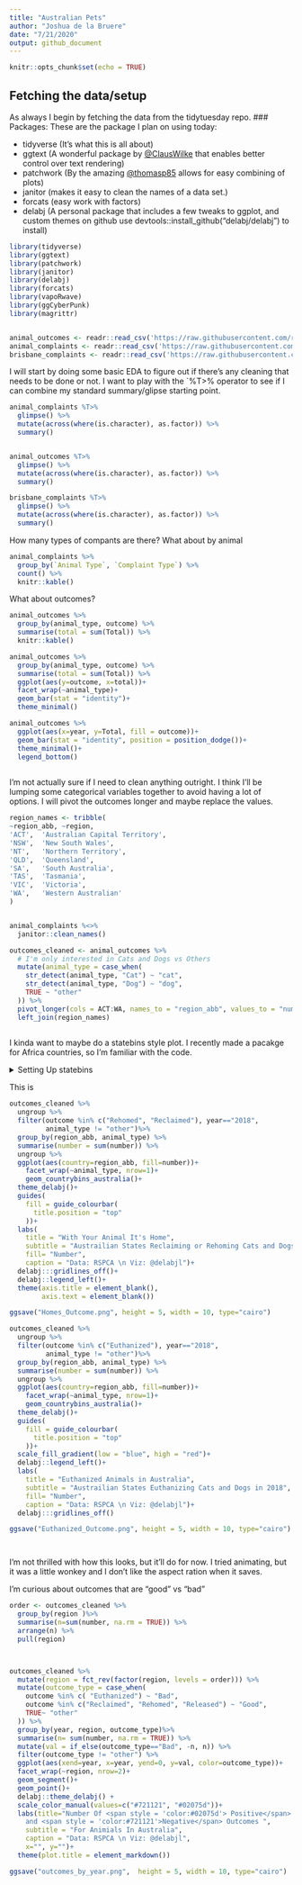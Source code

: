 ```yaml
---
title: "Australian Pets"
author: "Joshua de la Bruere"
date: "7/21/2020"
output: github_document
---
```


```r
knitr::opts_chunk$set(echo = TRUE)
```

## Fetching the data/setup

As always I begin by fetching the data from the tidytuesday repo. 
### Packages:
These are the package I plan on using today:

+ tidyverse (It's what this is all about)
+ ggtext (A wonderful package by [@ClausWilke](https://twitter.com/ClausWilke) that enables better control over text rendering)
+ patchwork (By the amazing [@thomasp85](https://twitter.com/thomasp85) allows for easy combining of plots)
+ janitor (makes it easy to clean the names of a data set.)
+ forcats (easy work with factors)
+ delabj (A personal package that includes a few tweaks to ggplot, and custom themes on github use devtools::install_github("delabj/delabj") to install) 

```r

library(tidyverse)
library(ggtext)
library(patchwork)
library(janitor)
library(delabj)
library(forcats)
library(vapoRwave)
library(ggCyberPunk)
library(magrittr)


animal_outcomes <- readr::read_csv('https://raw.githubusercontent.com/rfordatascience/tidytuesday/master/data/2020/2020-07-21/animal_outcomes.csv')
animal_complaints <- readr::read_csv('https://raw.githubusercontent.com/rfordatascience/tidytuesday/master/data/2020/2020-07-21/animal_complaints.csv')
brisbane_complaints <- readr::read_csv('https://raw.githubusercontent.com/rfordatascience/tidytuesday/master/data/2020/2020-07-21/brisbane_complaints.csv')

```


I will start by doing some basic EDA to figure out if there's any cleaning that needs to be done or not. I want to play with the `%T>% operator to see if I can combine my standard summary/glipse starting point.


```r

animal_complaints %T>%
  glimpse() %>%
  mutate(across(where(is.character), as.factor)) %>%
  summary()


animal_outcomes %T>%
  glimpse() %>%
  mutate(across(where(is.character), as.factor)) %>%
  summary()

brisbane_complaints %T>%
  glimpse() %>%
  mutate(across(where(is.character), as.factor)) %>%
  summary()


```
How many types of compants are there? What about by animal

```r
animal_complaints %>%
  group_by(`Animal Type`, `Complaint Type`) %>%
  count() %>%
  knitr::kable()

```


What about outcomes?
```r
animal_outcomes %>%
  group_by(animal_type, outcome) %>%
  summarise(total = sum(Total)) %>%
  knitr::kable()

animal_outcomes %>%
  group_by(animal_type, outcome) %>%
  summarise(total = sum(Total)) %>%
  ggplot(aes(y=outcome, x=total))+
  facet_wrap(~animal_type)+
  geom_bar(stat = "identity")+
  theme_minimal()

animal_outcomes %>%
  ggplot(aes(x=year, y=Total, fill = outcome))+
  geom_bar(stat = "identity", position = position_dodge())+
  theme_minimal()+
  legend_bottom()
  

```

I'm not actually sure if I need to clean anything outright. I think I'll be lumping some categorical variables together to avoid having a lot of options. I will pivot the outcomes longer and maybe replace the values.


```r

region_names <- tribble(
~region_abb, ~region,
'ACT',  'Australian Capital Territory',
'NSW', 	'New South Wales',
'NT', 	'Northern Territory',
'QLD', 	'Queensland',
'SA', 	'South Australia',
'TAS', 	'Tasmania',
'VIC', 	'Victoria',
'WA', 	'Western Australian'
)


animal_complaints %<>%
  janitor::clean_names()

outcomes_cleaned <- animal_outcomes %>%
  # I'm only interested in Cats and Dogs vs Others
  mutate(animal_type = case_when(
    str_detect(animal_type, "Cat") ~ "cat",
    str_detect(animal_type, "Dog") ~ "dog",
    TRUE ~ "other"
  )) %>% 
  pivot_longer(cols = ACT:WA, names_to = "region_abb", values_to = "number") %>%
  left_join(region_names)
  


```


I kinda want to maybe do a statebins style plot. I recently made a pacakge for Africa countries, so I'm familiar with the code. 

<details>

<summary> Setting Up statebins </summary>


I pretty much just copy pasted my Africa code, replaced all africa with austrailia, and then built the shape.

```r
geom_countrybins_australia <- function(
  mapping = NULL,
  data = NULL,
  border_col = "white",
  border_size = 2,
  lbl_size = 3,
  dark_lbl = "black",
  light_lbl = "white",
  radius = grid::unit(6, "pt"),
  ...,
  na.rm = FALSE,
  show.legend = NA,
  inherit.aes = TRUE){

  ggplot2::layer(
    data = data,
    mapping = mapping,
    stat = "identity",
    geom = Geomcountrybinsaustralia,
    position = "identity",
    show.legend = show.legend,
    inherit.aes = inherit.aes,
    params = list(
      border_col = border_col,
      border_size = border_size,
      lbl_size = lbl_size,
      dark_lbl = dark_lbl,
      light_lbl = light_lbl,
      radius = radius,
      na.rm = na.rm,
      ...
    )
  )
  }


#' @rdname geom_countrybins_australia
#' @export
Geomcountrybinsaustralia <- ggplot2::ggproto(
  "Geomcountrybinsaustralia", ggplot2::Geom,
  default_aes = ggplot2::aes(
    fill = "grey20",
    colour = NA,
    size = 0.1,
    linetype = 1,
    country = "country",
    label="abrv_3_letter",
    angle = 0,
    hjust = 0.5,
    vjust = 0.5,
    alpha = NA,
    family = "",
    fontface = 1,
    lineheight = 1.2
    ),
  extra_params = c(
    "na.rm",
    "width",
    "height"
    ),
  setup_data = function(
    data,
    params) {
    country_data <- data.frame(data, stringsAsFactors=FALSE)

    if (max(nchar(country_data[,"country"])) <= 2) {
      merge.x <- "abrv_2_letter"
    }
    else if (max(nchar(country_data[,"country"])) <= 3){
      merge.x <- "abrv_3_letter"
    }
    else {
      merge.x <- "country"
    }
    country_data <- validate_countries(country_data, "country", merge.x, ignore_dupes=TRUE)
    ctry.dat <- merge(b_country_coords,
                      country_data,
                      by.x=merge.x,
                      by.y="country",
                      all.y=TRUE,
                      sort=TRUE)

    ctry.dat$width  <- ctry.dat$width  %||% params$width  %||% ggplot2::resolution(ctry.dat$x, FALSE)
    ctry.dat$height <- ctry.dat$height %||% params$height %||% ggplot2::resolution(ctry.dat$y, FALSE)
    transform(ctry.dat,
              xmin = x - width / 2,
              xmax = x + width / 2,
              width = NULL,
              ymin = y - height / 2,
              ymax = y + height / 2,
              height = NULL
              ) -> xdat
    xdat
    },
  required_aes = c("country", "fill"),
  draw_panel = function(self, data,
                        panel_params,
                        coord,
                        border_col = "white",
                        border_size = 2,
                        lbl_size = 3,
                        dark_lbl = "black",
                        light_lbl = "white",
                        radius = grid::unit(6, "pt")) {
    tile_data <- data
    tile_data$colour <- border_col
    tile_data$size <- border_size

    text_data <- data
    text_data$label <- data$abrv_3_letter
    text_data$fill <- NA
    text_data$size <-  lbl_size
    text_data$colour <- .sb_invert(
      data$fill,
      dark_lbl,
      light_lbl
      )
    coord <- coord_equal()
    grid::gList(
      GeomRtile$draw_panel(tile_data, panel_params, coord, radius),
      ggplot2::GeomText$draw_panel(text_data, panel_params, coord)
      ) -> grobs
    ggname("geom_countrybins_australia", grid::grobTree(children = grobs))

    },
  draw_key = ggplot2::draw_key_polygon

)


geom_rrect <- function(mapping = NULL, data = NULL,
                       stat = "identity", position = "identity",
                       radius = grid::unit(6, "pt"),
                       ...,
                       na.rm = FALSE,
                       show.legend = NA,
                       inherit.aes = TRUE) {
  layer(
    data = data,
    mapping = mapping,
    stat = stat,
    geom = GeomRrect,
    position = position,
    show.legend = show.legend,
    inherit.aes = inherit.aes,
    params = list(
      radius = radius,
      na.rm = na.rm,
      ...
    )
  )
}

GeomRrect <- ggplot2::ggproto("GeomRrect", ggplot2::Geom,

                              default_aes = ggplot2::aes(
                                colour = NA, fill = "grey35", size = 0.5, linetype = 1, alpha = NA
                              ),

                              required_aes = c("xmin", "xmax", "ymin", "ymax"),

                              draw_panel = function(self, data, panel_params, coord,
                                                    radius = grid::unit(6, "pt")) {

                                coords <- coord$transform(data, panel_params)

                                lapply(1:length(coords$xmin), function(i) {

                                  grid::roundrectGrob(
                                    coords$xmin[i], coords$ymax[i],
                                    width = (coords$xmax[i] - coords$xmin[i]),
                                    height = (coords$ymax[i] - coords$ymin)[i],
                                    r = radius,
                                    default.units = "native",
                                    just = c("left", "top"),
                                    gp = grid::gpar(
                                      col = coords$colour[i],
                                      fill = alpha(coords$fill[i], coords$alpha[i]),
                                      lwd = coords$size[i] * .pt,
                                      lty = coords$linetype[i],
                                      lineend = "butt"
                                    )
                                  )

                                }) -> gl

                                grobs <- do.call(grid::gList, gl)

                                ggname("geom_rrect", grid::grobTree(children = grobs))

                              },

                              draw_key = ggplot2::draw_key_polygon

)

geom_rtile <- function(mapping = NULL, data = NULL,
                       stat = "identity", position = "identity",
                       radius = grid::unit(6, "pt"),
                       ...,
                       na.rm = FALSE,
                       show.legend = NA,
                       inherit.aes = TRUE) {
  ggplot2::layer(
    data = data,
    mapping = mapping,
    stat = stat,
    geom = GeomRtile,
    position = position,
    show.legend = show.legend,
    inherit.aes = inherit.aes,
    params = list(
      radius = radius,
      na.rm = na.rm,
      ...
    )
  )
}

GeomRtile <- ggplot2::ggproto("GeomRtile", GeomRrect,

                              extra_params = c("na.rm", "width", "height"),

                              setup_data = function(data, params) {
                                data$width <- data$width %||% params$width %||% ggplot2::resolution(data$x, FALSE)
                                data$height <- data$height %||% params$height %||% ggplot2::resolution(data$y, FALSE)

                                transform(data,
                                          xmin = x - width / 2,  xmax = x + width / 2,  width = NULL,
                                          ymin = y - height / 2, ymax = y + height / 2, height = NULL
                                )
                              },

                              default_aes = ggplot2::aes(
                                fill = "grey20", colour = NA, size = 0.1, linetype = 1, alpha = NA
                              ),

                              required_aes = c("x", "y"),

                              draw_key = ggplot2::draw_key_polygon

)
ggname <- function(prefix, grob) {
  grob$name <- grid::grobName(grob, prefix)
  grob
}


.sb_invert <- function(hex_color, dark_color="black", light_color="white",
                       na_color="white") {

  hex_color <- gsub("#", "", hex_color)

  R <- suppressWarnings(as.integer(paste("0x", substr(hex_color,1,2), sep="")))
  G <- suppressWarnings(as.integer(paste("0x", substr(hex_color,3,4), sep="")))
  B <- suppressWarnings(as.integer(paste("0x", substr(hex_color,5,6), sep="")))

  YIQ <- ((R*299) + (G*587) + (B*114)) / 1000

  return(
    ifelse(is.na(YIQ), na_color,
           ifelse(
             YIQ >= 128, dark_color, light_color)
    )
  )
}

# sanity checks for country values
validate_countries <- function(country_data, country_col, merge.x, ignore_dupes=FALSE) {

  good_country<- country_data[,country_col] %in% country_coords[,merge.x]
  if (any(!good_country)) {
    invalid <- country_data[,country_col][which(!good_country)]
    country_data <- country_data[which(good_country),]
    warning("Found invalid country values: ", invalid)
  }

  if (!ignore_dupes) {
    dupes <- duplicated(country_data[,country_col])
    if (any(dupes)) {
      country_data <- country_data[which(!dupes),]
      warning("Removing duplicate country rows")
    }
  }

  return(country_data)

}

"%||%" <- function(a, b) { if (!is.null(a)) a else b }

.pt <- 2.84527559055118


country_coords <- structure(
  list(
    abrv_2_letter = c(          "NT", "QLD",
                         "WA",   "SA", "NSW", "ACT", 
                                  "VIC",
                                  
                                  "TAS"
                      ),
    abrv_3_letter = c(          "NT", "QLD",
                         "WA",   "SA", "NSW","ACT",
                                       
                                       "VIC", 
                                  
                                  "TAS"
      
                      ),


    country = c(  'Northern Territory', 'Queensland',
                 'Western Australian', 'South Australia','New South Wales','Australian Capital Territory',
                 'Victoria',
                 'Tasmania'
    ),
    col = c(        2L, 3L,
               1,  2L, 3L, 4L,
                        
                        3L, 
                     
                     4L
            ),
    row = c(     1L, 1L,
             2L, 2L, 2L,  2L,
                      
                     3L,
                  5L
    )
  ),
  .Names = c(
    "abrv_2_letter",
             "abrv_3_letter",
             "country",
             "col",
             "row"
    ),
  class = "data.frame", row.names = c(NA, -42L)
)

# Order by Country Name
country_coords <- country_coords[order(country_coords$country),]


# Convert col/row to y and x
b_country_coords <- country_coords
colnames(b_country_coords) <- c(
                                "abrv_2_letter",
                                "abrv_3_letter",
                                "country",
                                "x",
                                "y"
                                )
# Convert Y to negative
b_country_coords$y <- -b_country_coords$y
```
</details>

This is 

```r
outcomes_cleaned %>%
  ungroup %>%
  filter(outcome %in% c("Rehomed", "Reclaimed"), year=="2018", 
         animal_type != "other")%>% 
  group_by(region_abb, animal_type) %>%
  summarise(number = sum(number)) %>%
  ungroup %>%
  ggplot(aes(country=region_abb, fill=number))+
    facet_wrap(~animal_type, nrow=1)+
    geom_countrybins_australia()+
  theme_delabj()+
  guides(
    fill = guide_colourbar(
      title.position = "top"
    ))+
  labs(
    title = "With Your Animal It's Home",
    subtitle = "Austrailian States Reclaiming or Rehoming Cats and Dogs in 2018", 
    fill= "Number",
    caption = "Data: RSPCA \n Viz: @delabjl")+
  delabj:::gridlines_off()+
  delabj::legend_left()+
  theme(axis.title = element_blank(), 
        axis.text = element_blank())

ggsave("Homes_Outcome.png", height = 5, width = 10, type="cairo")

outcomes_cleaned %>%
  ungroup %>%
  filter(outcome %in% c("Euthanized"), year=="2018", 
         animal_type != "other")%>% 
  group_by(region_abb, animal_type) %>%
  summarise(number = sum(number)) %>%
  ungroup %>%
  ggplot(aes(country=region_abb, fill=number))+
    facet_wrap(~animal_type, nrow=1)+
    geom_countrybins_australia()+
  theme_delabj()+
  guides(
    fill = guide_colourbar(
      title.position = "top"
    ))+
  scale_fill_gradient(low = "blue", high = "red")+
  delabj::legend_left()+
  labs(
    title = "Euthanized Animals in Australia",
    subtitle = "Austrailian States Euthanizing Cats and Dogs in 2018", 
    fill= "Number",
    caption = "Data: RSPCA \n Viz: @delabjl")+
  delabj:::gridlines_off()

ggsave("Euthanized_Outcome.png", height = 5, width = 10, type="cairo")




```


I'm not thrilled with how this looks, but it'll do for now. I tried animating, but it was a little wonkey and I don't like the aspect ration when it saves. 

I'm curious about outcomes that are "good" vs "bad"


```r


order <- outcomes_cleaned %>%
  group_by(region )%>%
  summarise(n=sum(number, na.rm = TRUE)) %>%
  arrange(n) %>% 
  pull(region)



outcomes_cleaned %>%
  mutate(region = fct_rev(factor(region, levels = order))) %>%
  mutate(outcome_type = case_when(
    outcome %in% c( "Euthanized") ~ "Bad", 
    outcome %in% c("Reclaimed", "Rehomed", "Released") ~ "Good",
    TRUE~ "other"
  )) %>%
  group_by(year, region, outcome_type)%>%
  summarise(n= sum(number, na.rm = TRUE)) %>%
  mutate(val = if_else(outcome_type=="Bad", -n, n)) %>%
  filter(outcome_type != "other") %>%
  ggplot(aes(xend=year, x=year, yend=0, y=val, color=outcome_type))+
  facet_wrap(~region, nrow=2)+
  geom_segment()+
  geom_point()+
  delabj::theme_delabj() +
  scale_color_manual(values=c("#721121", "#02075d"))+  
  labs(title="Number Of <span style = 'color:#02075d'> Positive</span>
    and <span style = 'color:#721121'>Negative</span> Outcomes ", 
    subtitle = "For Animials In Australia",
    caption = "Data: RSPCA \n Viz: @delabjl",
    x="", y="")+
  theme(plot.title = element_markdown())

ggsave("outcomes_by_year.png",  height = 5, width = 10, type="cairo")
  
```


